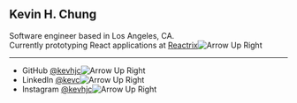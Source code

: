 
## Kevin H. Chung

Software engineer based in Los Angeles, CA.<br/>
Currently prototyping React applications at [Reactrix](https://www.reactrix.app/)<Image
  src="/../public/svg/arrow-up-right.svg"
  alt="Arrow Up Right"
  width={14}
  height={14}
/>

---

- GitHub [@kevhjc](https://github.com/kevhjc)<Image
    src="/../public/svg/arrow-up-right.svg"
    alt="Arrow Up Right"
    width={14}
    height={14}
  />
- LinkedIn [@kevc](https://www.linkedin.com/in/kevc/)<Image
    src="/../public/svg/arrow-up-right.svg"
    alt="Arrow Up Right"
    width={14}
    height={14}
  />
- Instagram [@kevhjc](https://instagram.com/kevhjc)<Image
    src="/../public/svg/arrow-up-right.svg"
    alt="Arrow Up Right"
    width={14}
    height={14}
  />
